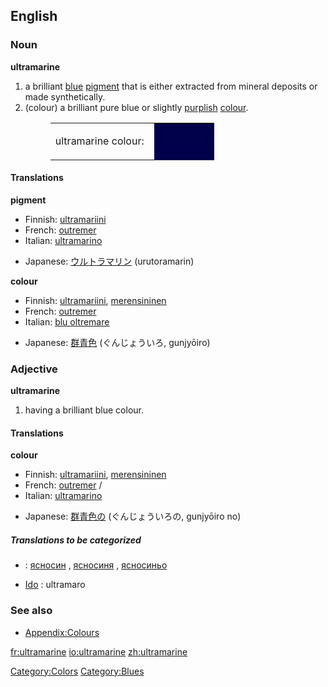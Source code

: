 {{wikipedia}}
==English==

===Noun===
'''ultramarine'''

#a brilliant [[blue]] [[pigment]] that is either extracted from mineral deposits or made synthetically.
#(colour) a brilliant pure blue or slightly [[purple|purplish]] [[color|colour]].
#:<table><tr><td>ultramarine colour: &nbsp;</td><td bgcolor="#00004A" width="80">&nbsp; </td></tr></table>

====Translations====
'''pigment'''
{{top}}
*Finnish: [[ultramariini]]
*French: [[outremer]] {{m}}
*Italian: [[ultramarino]]  {{m}}
{{mid}}
*Japanese: [[ウルトラマリン]] (urutoramarin)
{{bottom}}

'''colour'''
{{top}}
*Finnish: [[ultramariini]], [[merensininen]]
*French: [[outremer]] {{m}}
*Italian: [[blu oltremare]]  {{m}}
{{mid}}
*Japanese: [[群青色]] (ぐんじょういろ, gunjyōiro)
{{bottom}}

===Adjective===
'''ultramarine'''
#having a brilliant blue colour.

====Translations====
'''colour'''
{{top}}
*Finnish: [[ultramariini]], [[merensininen]]
*French: [[outremer]] {{m}}/{{f}}
*Italian: [[ultramarino]]
{{mid}}
*Japanese: [[群青色]]の (ぐんじょういろの, gunjyōiro no)
{{bottom}}

=====Translations to be categorized=====
{{checktrans}}
<!--Remove this section once all of the translations below have been moved into the tables above.-->

*{{ttbc|Bulgarian}}: [[ясносин]] {{m}}, [[ясносиня]] {{f}}, [[ясносиньо]] {{n}}
* [[w:Ido|Ido]] : ultramaro


===See also===
*[[Wiktionary_Appendix:Colours|Appendix:Colours]]

[[Category:Colors]]
[[Category:Blues]]

[[fr:ultramarine]]
[[io:ultramarine]]
[[zh:ultramarine]]